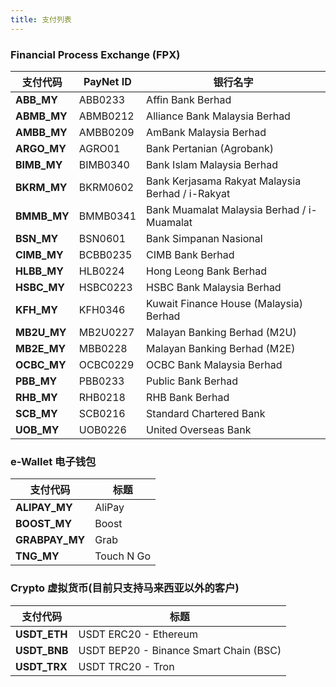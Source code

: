 ```yaml
---
title: 支付列表
---
```


### Financial Process Exchange (FPX) 

| 支付代码         | PayNet ID | 银行名字                              |
| ------------ | -------- | -------------------------------------- |
| **ABB\_MY**    | ABB0233  | Affin Bank Berhad                      |
| **ABMB\_MY** | ABMB0212 | Alliance Bank Malaysia Berhad          |
| **AMBB\_MY**   | AMBB0209 | AmBank Malaysia Berhad                 |
| **ARGO\_MY**      | AGRO01   | Bank Pertanian (Agrobank)              |
| **BIMB\_MY**     | BIMB0340 | Bank Islam Malaysia Berhad             |
| **BKRM\_MY**     | BKRM0602 | Bank Kerjasama Rakyat Malaysia Berhad / i-Rakyat  |
| **BMMB\_MY**     | BMMB0341 | Bank Muamalat Malaysia Berhad / i-Muamalat         |
| **BSN\_MY**      | BSN0601  | Bank Simpanan Nasional                 |
| **CIMB\_MY**     | BCBB0235 | CIMB Bank Berhad                       |
| **HLBB\_MY**      | HLB0224  | Hong Leong Bank Berhad                 |
| **HSBC\_MY**     | HSBC0223 | HSBC Bank Malaysia Berhad              |
| **KFH\_MY**      | KFH0346  | Kuwait Finance House (Malaysia) Berhad |
| **MB2U\_MY**     | MB2U0227 | Malayan Banking Berhad (M2U)           |
| **MB2E\_MY**     | MBB0228  | Malayan Banking Berhad (M2E)           |
| **OCBC\_MY**     | OCBC0229 | OCBC Bank Malaysia Berhad              |
| **PBB\_MY**      | PBB0233  | Public Bank Berhad                     |
| **RHB\_MY**      | RHB0218  | RHB Bank Berhad                        |
| **SCB\_MY**      | SCB0216  | Standard Chartered Bank                |
| **UOB\_MY**      | UOB0226  | United Overseas Bank                   |

### e-Wallet 电子钱包

| 支付代码 | 标题     |
| ----------- | ---------- |
| **ALIPAY\_MY**  | AliPay     |
| **BOOST\_MY**   | Boost      |
| **GRABPAY\_MY** | Grab       |
| **TNG\_MY**     | Touch N Go |

### Crypto 虚拟货币(目前只支持马来西亚以外的客户)

| 支付代码 | 标题     |
| ----------- | ---------- |
| **USDT\_ETH**  | USDT ERC20 - Ethereum     |
| **USDT\_BNB**   | USDT BEP20 - Binance Smart Chain (BSC)      |
| **USDT\_TRX** | USDT TRC20 - Tron  |